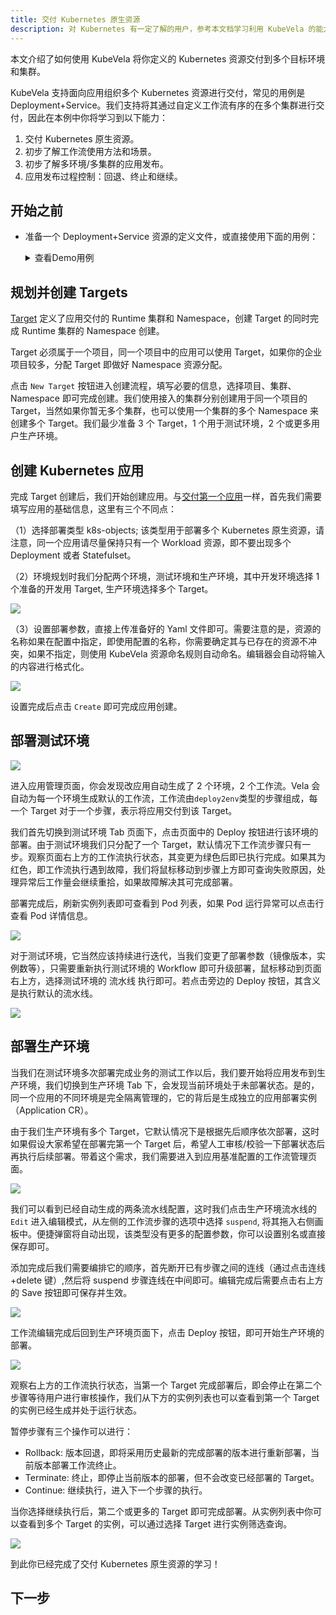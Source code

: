 ```yaml
---
title: 交付 Kubernetes 原生资源
description: 对 Kubernetes 有一定了解的用户，参考本文档学习利用 KubeVela 的能力将已经定义好的 Kubernetes 资源便捷交付到多个集群。
---
```


本文介绍了如何使用 KubeVela 将你定义的 Kubernetes 资源交付到多个目标环境和集群。

KubeVela 支持面向应用组织多个 Kubernetes 资源进行交付，常见的用例是 Deployment+Service。我们支持将其通过自定义工作流有序的在多个集群进行交付，因此在本例中你将学习到以下能力：

1. 交付 Kubernetes 原生资源。
2. 初步了解工作流使用方法和场景。
3. 初步了解多环境/多集群的应用发布。
4. 应用发布过程控制：回退、终止和继续。

## 开始之前

- 准备一个 Deployment+Service 资源的定义文件，或直接使用下面的用例：

    <details> <summary>查看Demo用例</summary>

  ```yaml
  ---
  apiVersion: apps/v1 # for versions before 1.9.0 use apps/v1beta2
  kind: Deployment
  metadata:
  name: nginx
  spec:
  strategy:
      type: Recreate
  selector:
      matchLabels:
      app: nginx
  replicas: 1 # tells deployment to run 1 pods matching the template
  template: # create pods using pod definition in this template
      metadata:
      labels:
          app: nginx
      spec:
      containers:
          - name: nginx
          image: nginx
          ports:
              - containerPort: 80
  ---
  apiVersion: v1
  kind: Service
  metadata:
  name: nginx
  namespace: default
  labels:
      app: nginx
  annotations:
      service.beta.kubernetes.io/aws-load-balancer-type: "nlb"
  spec:
  externalTrafficPolicy: Local
  ports:
      - name: http
      port: 80
      protocol: TCP
      targetPort: 80
  selector:
      app: nginx
  type: LoadBalancer
  ```

  </details>

<!-- - 准备两个或更多的运行时集群, 参考: [管理运行时集群](./manage-cluster) TODO v1.2-->

## 规划并创建 Targets

[Target](../getting-started/core-concept#交付目标（target）) 定义了应用交付的 Runtime 集群和 Namespace，创建 Target 的同时完成 Runtime 集群的 Namespace 创建。

Target 必须属于一个项目，同一个项目中的应用可以使用 Target，如果你的企业项目较多，分配 Target 即做好 Namespace 资源分配。

点击 `New Target` 按钮进入创建流程，填写必要的信息，选择项目、集群、Namespace 即可完成创建。我们使用接入的集群分别创建用于同一个项目的 Target，当然如果你暂无多个集群，也可以使用一个集群的多个 Namespace 来创建多个 Target。我们最少准备 3 个 Target，1 个用于测试环境，2 个或更多用户生产环境。

## 创建 Kubernetes 应用

完成 Target 创建后，我们开始创建应用。与[交付第一个应用](../quick-start)一样，首先我们需要填写应用的基础信息，这里有三个不同点：

（1）选择部署类型 k8s-objects; 该类型用于部署多个 Kubernetes 原生资源，请注意，同一个应用请尽量保持只有一个 Workload 资源，即不要出现多个 Deployment 或者 Statefulset。

（2）环境规划时我们分配两个环境，测试环境和生产环境，其中开发环境选择 1 个准备的开发用 Target, 生产环境选择多个 Target。

![](../resources/create-k8s-app.jpg)

（3）设置部署参数，直接上传准备好的 Yaml 文件即可。需要注意的是，资源的名称如果在配置中指定，即使用配置的名称，你需要确定其与已存在的资源不冲突，如果不指定，则使用 KubeVela 资源命名规则自动命名。编辑器会自动将输入的内容进行格式化。

![](../resources/config-k8s-app.jpg)

设置完成后点击 `Create` 即可完成应用创建。

## 部署测试环境

![](../resources/app-dashboard.jpg)

进入应用管理页面，你会发现改应用自动生成了 2 个环境，2 个工作流。Vela 会自动为每一个环境生成默认的工作流，工作流由`deploy2env`类型的步骤组成，每一个 Target 对于一个步骤，表示将应用交付到该 Target。

我们首先切换到测试环境 Tab 页面下，点击页面中的 Deploy 按钮进行该环境的部署。由于测试环境我们只分配了一个 Target，默认情况下工作流步骤只有一步。观察页面右上方的工作流执行状态，其变更为绿色后即已执行完成。如果其为红色，即工作流执行遇到故障，我们将鼠标移动到步骤上方即可查询失败原因，处理异常后工作量会继续重拾，如果故障解决其可完成部署。

部署完成后，刷新实例列表即可查看到 Pod 列表，如果 Pod 运行异常可以点击行查看 Pod 详情信息。

![](../resources/pod-list.jpg)

对于测试环境，它当然应该持续进行迭代，当我们变更了部署参数（镜像版本，实例数等），只需要重新执行测试环境的 Workflow 即可升级部署，鼠标移动到页面右上方，选择测试环境的 流水线 执行即可。若点击旁边的 Deploy 按钮，其含义是执行默认的流水线。

![](../resources/select-workflow.jpg)

## 部署生产环境

当我们在测试环境多次部署完成业务的测试工作以后，我们要开始将应用发布到生产环境，我们切换到生产环境 Tab 下，会发现当前环境处于未部署状态。是的，同一个应用的不同环境是完全隔离管理的，它的背后是生成独立的应用部署实例（Application CR）。

由于我们生产环境有多个 Target，它默认情况下是根据先后顺序依次部署，这时如果假设大家希望在部署完第一个 Target 后，希望人工审核/校验一下部署状态后再执行后续部署。带着这个需求，我们需要进入到应用基准配置的工作流管理页面。

![](../resources/app-workflow.jpg)

我们可以看到已经自动生成的两条流水线配置，这时我们点击生产环境流水线的 `Edit` 进入编辑模式，从左侧的工作流步骤的选项中选择 `suspend`, 将其拖入右侧画板中。便捷弹窗将自动出现，该类型没有更多的配置参数，你可以设置别名或直接保存即可。

添加完成后我们需要编排它的顺序，首先断开已有步骤之间的连线（通过点击连线+delete 键）,然后将 suspend 步骤连线在中间即可。编辑完成后需要点击右上方的 Save 按钮即可保存并生效。

![](../resources/workflow-edit.jpg)

工作流编辑完成后回到生产环境页面下，点击 Deploy 按钮，即可开始生产环境的部署。

![](../resources/workflow-suspend.jpg)

观察右上方的工作流执行状态，当第一个 Target 完成部署后，即会停止在第二个步骤等待用户进行审核操作，我们从下方的实例列表也可以查看到第一个 Target 的实例已经生成并处于运行状态。

暂停步骤有三个操作可以进行：

- Rollback: 版本回退，即将采用历史最新的完成部署的版本进行重新部署，当前版本部署工作流终止。
- Terminate: 终止，即停止当前版本的部署，但不会改变已经部署的 Target。
- Continue: 继续执行，进入下一个步骤的执行。

当你选择继续执行后，第二个或更多的 Target 即可完成部署。从实例列表中你可以查看到多个 Target 的实例，可以通过选择 Target 进行实例筛选查询。

![](../resources/multiple-target-pods.jpg)

到此你已经完成了交付 Kubernetes 原生资源的学习！

<!-- ## 参考视频 TODO v1.2 -->

## 下一步

